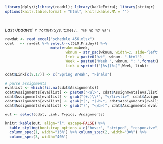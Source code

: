 
```r
library(dplyr);library(readxl); library(kableExtra); library(stringr)
options(knitr.table.format = "html", knitr.kable.NA = '') 
```
<br>

_Last Updated: `r format(Sys.time(), "%a %b %d %X")` _
<br>
```r
rawdat <- read_excel("schedule_456.xlsx")
cdat   <- rawdat %>% select(-c(SLO:Friday)) %>% 
                     mutate(wknum=Week,
                            wknum = str_pad(wknum, width=2, side="left", pad="0"),
                            link = paste0("wk", wknum, ".html"), 
                            Week = paste0("Week ", wknum, ": ",format(Date, format="%b %d")), 
                            Link = sprintf("[%s](%s)",Week, link))

cdat$Link[c(9,17)] <- c("Spring Break", "Finals")

# parse assignments
evallist <- which(!is.na(cdat$Assignments))
cdat$Assignments[evallist] <- paste0("<ul>", cdat$Assignments[evallist], "</li></ul>")
cdat$Assignments[evallist] <- gsub("(+.)\\*", "</li><li>", cdat$Assignments[evallist])
cdat$Assignments[evallist] <- gsub("(", "(<b>", cdat$Assignments[evallist], fixed=TRUE)
cdat$Assignments[evallist] <- gsub(")", "</b>)", cdat$Assignments[evallist], fixed=TRUE)

```

```r
out <- select(cdat, Link, Topics, Assignments)

knitr::kable(out, align="l", escape=FALSE) %>% 
  kable_styling(bootstrap_options = c("hover", "striped", "responsive", "bordered")) %>% 
  column_spec(1, width="15%") %>% column_spec(2, width="30%") %>% 
  column_spec(3, width="40%")
```

